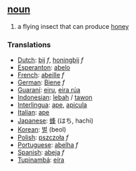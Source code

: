 ==[[noun]]==
#a flying insect that can produce [[honey]]

===Translations===
*[[Dutch]]: [[bij]] ''f'', [[honingbij]] ''f''
*[[Esperanton]]: [[abelo]]
*[[French]]: [[abeille]] ''f''
*[[German]]: [[Biene]] ''f''
*[[Guaraní]]: [[eiru]], [[eira rúa]]
*[[Indonesian]]: [[lebah]] / [[tawon]]
*[[Interlingua]]: [[ape]], [[apicula]]
*[[Italian]]: [[ape]]
*[[Japanese]]: [[蜂]] (はち, hachi)
*[[Korean]]: [[벌]] (beol)
*[[Polish]]: [[pszczoła]] ''f''
*[[Portuguese]]: [[abelha]] ''f''
*[[Spanish]]: [[abeja]] ''f''
*[[Tupinambá]]: [[eíra]]